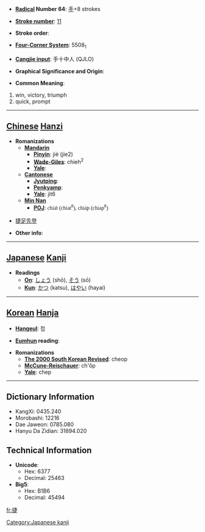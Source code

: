 * '''[[Wiktionary:Chinese radical index| Radical]] Number 64''': [[Wiktionary:Chinese radical index 手|手]]+8 strokes

* '''[[Wiktionary:Chinese total strokes index|Stroke number]]''': [[Wiktionary:Chinese total strokes index 11|11]]

* '''Stroke order''': 

* '''[[Wiktionary:Chinese four corner index|Four-Corner System]]''': 5508<sub>1</sub>

* '''[[Wiktionary:Chinese Cangjie index|Cangjie input]]''': 手十中人 (QJLO)

* '''Graphical Significance and Origin''': 

* '''Common Meaning''': 
# win, victory, triumph
# quick, prompt

----

== [[Chinese]] [[Hanzi]] ==

* '''Romanizations'''
** '''[[Mandarin]]'''
*** '''[[Pinyin]]''': jié (jie2)
*** '''[[Wade-Giles]]''': chieh<sup>2</sup>
*** '''[[Yale]]''': 
** '''[[Cantonese]]'''
*** '''[[Jyutping]]''':
*** '''[[Penkyamp]]''': 
*** '''[[Yale]]''': jit6
**'''[[wikipedia:Min_Nan|Min Nan]]'''
***'''[[wikipedia:POJ|POJ]]''': <font face="Lucida Sans Unicode">chia̍t (chiat<sup>8</sup>), chia̍p (chiap<sup>8</sup>)</font>

*[[捷足先登]]

* '''Other info''': 

----

== [[Japanese]] [[Kanji]] ==

* '''Readings'''
** '''[[On]]''': [[しょう]] (shō), [[そう]] (sō)
** '''[[Kun]]''': [[かつ]] (katsu), [[はやい]] (hayai)

[[Category:Japanese kanji]]
----

== [[Korean]] [[Hanja]] ==

* '''[[Hangeul]]''': 첩

* '''[[Eumhun]] reading''': 

* '''Romanizations'''
** '''[[The 2000 South Korean Revised Romanization|The 2000 South Korean Revised]]''': cheop
** '''[[McCune-Reischauer]]''': ch'ŏp
** '''[[Yale]]''': chep

----

== Dictionary Information ==

* KangXi: 0435.240
* Morobashi: 12216
* Dae Jaweon: 0785.080
* Hanyu Da Zidian: 31894.020

== Technical Information ==

* '''Unicode''':
** Hex: 6377
** Decimal: 25463
* '''Big5''':
** Hex: B1B6
** Decimal: 45494

[[fr:捷]]